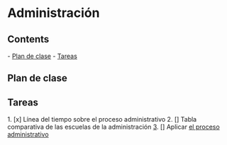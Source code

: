 = Administración =
== Contents ==
- [[#Plan de clase|Plan de clase]]
- [[#Tareas|Tareas]]

== Plan de clase ==
== Tareas ==
1. [x] Línea del tiempo sobre el proceso administrativo
2. [] Tabla comparativa de las escuelas de la administración
[[3]]. [] Aplicar [[epa|el proceso administrativo]]

